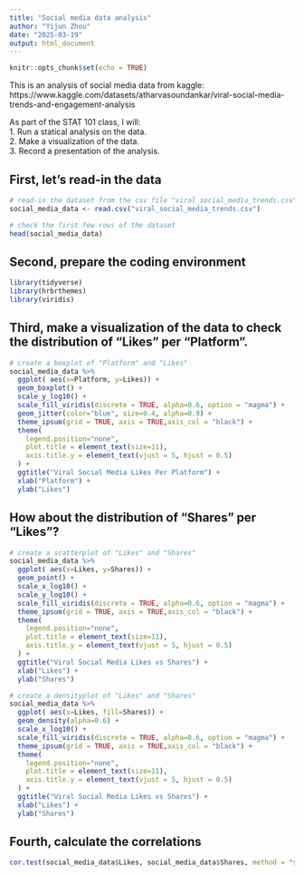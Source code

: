 ```yaml
---
title: "Social media data analysis"
author: "Yijun Zhou"
date: "2025-03-19"
output: html_document
---
```


```r
knitr::opts_chunk$set(echo = TRUE)
```

This is an analysis of social media data from kaggle: https://www.kaggle.com/datasets/atharvasoundankar/viral-social-media-trends-and-engagement-analysis

As part of the STAT 101 class, I will:<br>
1. Run a statical analysis on the data. <br>
2. Make a visualization of the data. <br>
3. Record a presentation of the analysis. <br>

## First, let's read-in the data
```r
# read-in the dataset from the csv file "viral_social_media_trends.csv"
social_media_data <- read.csv("viral_social_media_trends.csv")

# check the first few rows of the dataset
head(social_media_data)
```

## Second, prepare the coding environment
```r
library(tidyverse)
library(hrbrthemes)
library(viridis)
```


## Third, make a visualization of the data to check the distribution of "Likes" per "Platform".
```r
# create a boxplot of "Platform" and "Likes"
social_media_data %>%
  ggplot( aes(x=Platform, y=Likes)) +
  geom_boxplot() +
  scale_y_log10() +
  scale_fill_viridis(discrete = TRUE, alpha=0.6, option = "magma") +
  geom_jitter(color="blue", size=0.4, alpha=0.9) +
  theme_ipsum(grid = TRUE, axis = TRUE,axis_col = "black") +
  theme(
    legend.position="none",
    plot.title = element_text(size=11),
    axis.title.y = element_text(vjust = 5, hjust = 0.5)
  ) +
  ggtitle("Viral Social Media Likes Per Platform") +
  xlab("Platform") + 
  ylab("Likes")
```

## How about the distribution of "Shares" per "Likes"?
```r
# create a scatterplot of "Likes" and "Shares"
social_media_data %>%
  ggplot( aes(x=Likes, y=Shares)) +
  geom_point() +
  scale_x_log10() +
  scale_y_log10() +
  scale_fill_viridis(discrete = TRUE, alpha=0.6, option = "magma") +
  theme_ipsum(grid = TRUE, axis = TRUE,axis_col = "black") +
  theme(
    legend.position="none",
    plot.title = element_text(size=11),
    axis.title.y = element_text(vjust = 5, hjust = 0.5)
  ) +
  ggtitle("Viral Social Media Likes vs Shares") +
  xlab("Likes") + 
  ylab("Shares")
```
```r
# create a densityplot of "Likes" and "Shares"
social_media_data %>%
  ggplot( aes(x=Likes, fill=Shares)) +
  geom_density(alpha=0.6) +
  scale_x_log10() +
  scale_fill_viridis(discrete = TRUE, alpha=0.6, option = "magma") +
  theme_ipsum(grid = TRUE, axis = TRUE,axis_col = "black") +
  theme(
    legend.position="none",
    plot.title = element_text(size=11),
    axis.title.y = element_text(vjust = 5, hjust = 0.5)
  ) +
  ggtitle("Viral Social Media Likes vs Shares") +
  xlab("Likes") + 
  ylab("Shares")
```


## Fourth, calculate the correlations
```r
cor.test(social_media_data$Likes, social_media_data$Shares, method = "spearman")
```

